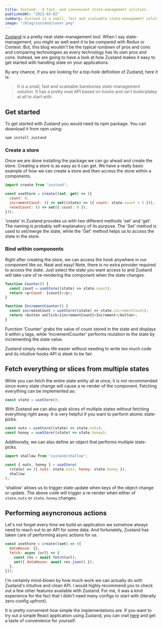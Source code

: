 ```yaml
---
title: Zustand - A fast, and convenient state-management solution.
publishedAt: "2021-03-02"
summary: Zustand is a small, fast and scaleable state-management solution for your application.
image: "/blog/zustand/cover.png"
---
```


[Zustand](https://github.com/pmndrs/zustand) is a pretty neat state-management tool. When I say state-management, you might as well want it to be compared with Redux or Context. But, this blog wouldn't be the typical rundown of pros and cons and comparing technologies as every technology has its own pros and cons. Instead, we are going to have a look at how Zustand makes it easy to get started with handling state on your applications.

By any chance, if you are looking for a top-hole definition of Zustand, here it is:

> It is a small, fast and scaleable barebones state-management solution. It has a pretty neat API based on hooks and isn't boilerplatey at all to start with.

## Get started

To get started with Zustand you would need its npm package. You can download it from npm using:

```bash
npm install zustand
```

### Create a store

Once we are done installing the package we can go ahead and create the store. Creating a store is as easy as it can get. We have a really basic example of how we can create a store and then access the store within a components.

```js
import create from "zustand";

const useStore = create((set, get) => ({
  count: 0,
  incrementCount: () => set((state) => ({ count: state.count + 1 })),
  resetCount: () => set({ count: 0 }),
}));
```

'create' in Zustand provides us with two different methods 'set' and 'get'. The naming is probably self-explanatory of its purpose. The 'Set' method is used to set/merge the state, while the 'Get' method helps us to access the state in the store.

### Bind within components

Right after creating the store, we can access the hook anywhere in our component like so. Neat and easy! Note, there is no extra provider required to access the state. Just select the state you want access to and Zustand will take care of re-rendering the component when the state changes.

```js
function Counter() {
  const count = useStore((state) => state.count);
  return <p>Count: {count}</p>;
}

function IncrementCounter() {
  const increaseCount = useStore((state) => state.incrementCount);
  return <button onClick={incrementCount}>Increment</button>;
}
```

Function 'Counter' grabs the value of count stored in the state and displays it within `p` tags, while 'IncrementCounter' performs mutation to the state by incrementing the state value.

Zustand simply makes life easier without needing to write too much code and its intuitive hooks API is sleek to be fair.

## Fetch everything or slices from multiple states

While you can fetch the entire state entity all at once, it is not recommended since every state change will cause a re-render of the component. Fetching everything can be implemented as:

```js
const state = useStore();
```

With Zustand we can also grab slices of multiple states without fetching everything right away. It is very helpful if you want to perform atomic state-picks.

```js
const nuts = useStore((state) => state.nuts);
const honey = useStore((state) => state.honey);
```

Additionally, we can also define an object that performs multiple state-picks.

```js
import shallow from "zustand/shallow";

const { nuts, honey } = useStore(
  (state) => ({ nuts: state.nuts, honey: state.honey }),
  shallow
);
```

'shallow' allows us to trigger state update when keys of the object change or update. The above code will trigger a re-render when either of `state.nuts` or `state.honey` changes.

## Performing asyncronous actions

Let's not forget every time we build an application we somehow always need to reach out to an API for some data. And fortunately, Zustand has taken care of performing async actions for us.

```js
const useStore = create((set) => ({
  dataHouse: {},
  fetch: async (url) => {
    const res = await fetch(url);
    set({ dataHouse: await res.json() });
  },
}));
```

I'm certainly mind-blown by how much work we can actually do with Zustand's intuitive and clean API. I would highly recommend you to check out a few other features available with Zustand. For me, it was a kind experience for the fact that I didn't need many configs to start with (literally zero-config upfront).

It is pretty convenient how simple the implementations are. If you want to try out a simple React application using Zustand, you can visit [here](https://codesandbox.io/s/dazzling-moon-itop4) and get a taste of convenience for yourself.
